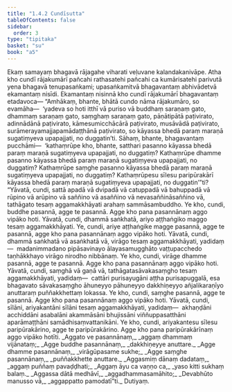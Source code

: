 ```yaml
---
title: "1.4.2 Cundīsutta"
tableOfContents: false
sidebar:
  order: 3
type: "tipitaka"
basket: "su"
book: "a5"
---
```



<DynamicBreadcrumb />

<Division number="32" book="a5" bookNo="16" page="29">

<Paragraph number="147" book="a5">
Ekaṃ samayaṃ bhagavā rājagahe viharati veḷuvane kalandakanivāpe. Atha kho cundī rājakumārī pañcahi rathasatehi pañcahi ca kumārisatehi parivutā yena bhagavā tenupasaṅkami; upasaṅkamitvā bhagavantaṃ abhivādetvā ekamantaṃ nisīdi. Ekamantaṃ nisinnā kho cundī rājakumārī bhagavantaṃ etadavoca—
</Paragraph>

<Paragraph number="148" book="a5">
“Amhākaṃ, bhante, bhātā cundo nāma rājakumāro, so evamāha—  ‘yadeva so hoti itthī vā puriso vā buddhaṃ saraṇaṃ gato, dhammaṃ saraṇaṃ gato, saṃghaṃ saraṇaṃ gato, pāṇātipātā paṭivirato, adinnādānā paṭivirato, kāmesumicchācārā paṭivirato, musāvādā paṭivirato, surāmerayamajjapamādaṭṭhānā paṭivirato, so kāyassa bhedā paraṃ maraṇā sugatiṃyeva upapajjati, no duggatin’ti. Sāhaṃ, bhante, bhagavantaṃ pucchāmi—  ‘kathaṃrūpe kho, bhante, satthari pasanno kāyassa bhedā paraṃ maraṇā sugatiṃyeva upapajjati, no duggatiṃ? Kathaṃrūpe dhamme pasanno kāyassa bhedā paraṃ maraṇā sugatiṃyeva upapajjati, no duggatiṃ? Kathaṃrūpe saṃghe pasanno kāyassa bhedā paraṃ maraṇā sugatiṃyeva upapajjati, no duggatiṃ? Kathaṃrūpesu sīlesu paripūrakārī kāyassa bhedā paraṃ maraṇā sugatiṃyeva upapajjati, no duggatin’”ti?
</Paragraph>

<Paragraph number="149" book="a5">
“Yāvatā, cundi, sattā apadā vā dvipadā vā catuppadā vā bahuppadā vā rūpino vā arūpino vā saññino vā asaññino vā nevasaññināsaññino vā, tathāgato tesaṃ aggamakkhāyati arahaṃ sammāsambuddho. Ye kho, cundi, buddhe pasannā, agge te pasannā. Agge kho pana pasannānaṃ aggo vipāko hoti.
</Paragraph>

<Paragraph number="150" book="a5">
Yāvatā, cundi, dhammā saṅkhatā, ariyo aṭṭhaṅgiko maggo tesaṃ aggamakkhāyati. Ye, cundi, ariye aṭṭhaṅgike magge pasannā, agge te pasannā, agge kho pana pasannānaṃ aggo vipāko hoti.
</Paragraph>

<Paragraph number="151" book="a5">
Yāvatā, cundi, dhammā saṅkhatā vā asaṅkhatā vā, virāgo tesaṃ aggamakkhāyati, yadidaṃ—  madanimmadano pipāsavinayo ālayasamugghāto vaṭṭupacchedo taṇhākkhayo virāgo nirodho nibbānaṃ. Ye kho, cundi, virāge dhamme pasannā, agge te pasannā. Agge kho pana pasannānaṃ aggo vipāko hoti.
</Paragraph>

<Paragraph number="152" book="a5">
Yāvatā, cundi, saṃghā vā gaṇā vā, tathāgatasāvakasaṃgho tesaṃ aggamakkhāyati, yadidaṃ—  cattāri purisayugāni aṭṭha purisapuggalā, esa bhagavato sāvakasaṃgho āhuneyyo pāhuneyyo dakkhiṇeyyo añjalikaraṇīyo anuttaraṃ puññakkhettaṃ lokassa. Ye kho, cundi, saṃghe pasannā, agge te pasannā. Agge kho pana pasannānaṃ aggo vipāko hoti.
</Paragraph>

<Paragraph number="153" book="a5">
Yāvatā, cundi, sīlāni, ariyakantāni sīlāni tesaṃ aggamakkhāyati, yadidaṃ—  akhaṇḍāni acchiddāni asabalāni akammāsāni bhujissāni viññuppasatthāni aparāmaṭṭhāni samādhisaṃvattanikāni. Ye kho, cundi, ariyakantesu sīlesu paripūrakārino, agge te paripūrakārino. Agge kho pana paripūrakārīnaṃ aggo vipāko hotīti.
</Paragraph>

<Paragraph number="154" type="verses" book="a5">
_Aggato ve pasannānaṃ,_  
_aggaṃ dhammaṃ vijānataṃ;_  
_Agge buddhe pasannānaṃ,_  
_dakkhiṇeyye anuttare._  

</Paragraph>

<Paragraph number="155" type="verses" book="a5">
_Agge dhamme pasannānaṃ,_  
_virāgūpasame sukhe;_  
_Agge saṃghe pasannānaṃ,_  
_puññakkhette anuttare._  

</Paragraph>

<Paragraph number="156" type="verses" book="a5">
_Aggasmiṃ dānaṃ dadataṃ,_  
_aggaṃ puññaṃ pavaḍḍhati;_  
_Aggaṃ āyu ca vaṇṇo ca,_  
_yaso kitti sukhaṃ balaṃ._  

</Paragraph>

<Paragraph number="157" type="verses" book="a5">
_Aggassa dātā medhāvī,_  
_aggadhammasamāhito;_  
_Devabhūto manusso vā,_  
_aggappatto pamodatī”ti._  


</Paragraph>
</Division>

<Paragraph number="158" type="center" book="a5">
Dutiyaṃ.
</Paragraph>